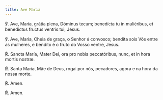 ```yaml
---
title: Ave Maria
---
```


<div class="side-by-side not-content">

℣. Ave, María, grátia plena, Dóminus tecum; benedícta tu in muliéribus, et benedíctus fructus ventris tui, Jesus.

℣. Ave, Maria, Cheia de graça, o Senhor é convosco; bendita sois Vós entre as mulheres, e bendito é o fruto do Vosso ventre, Jesus.

<span class="text-red-500">℟.</span> Sancta María, Mater Dei, ora pro nobis peccatóribus,
nunc, et in hora mortis nostræ.

<span class="text-red-500">℟.</span> Santa Maria, Mãe de Deus, rogai por nós, pecadores,
agora e na hora da nossa morte.

<span class="text-red-500">℟.</span> Amen.

<span class="text-red-500">℟.</span> Amen.

</div>
